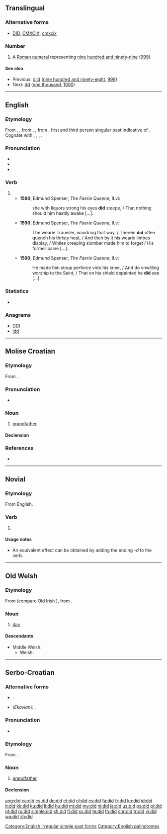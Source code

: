 {{also|Did}}
==Translingual==

===Alternative forms===
* {{sense|roman numeral}} [[DID]], [[CMXCIX]], [[cmxcix]]
{{wikipedia|DID}}

===Number===
{{mul-number}}

# {{label|mul|informal}} A [[Roman numeral]] representing [[nine hundred and ninety-nine]] ([[999]]).

====See also====
* Previous: [[diid]] ([[nine hundred and ninety-eight]], [[998]])
* Next: [[dd]] ([[one thousand]], [[1000]])

----

==English==

===Etymology===
From {{etyl|enm|en}} {{m|enm|didde}}, {{m|enm|dude}}, from {{etyl|ang|en}} {{m|ang|dyde}}, {{m|ang|*diede}}, from {{etyl|gem-pro|en}} {{m|gem-pro|*dedǭ}}, first and third person singular past indicative of {{etyl|gem-pro|en}} {{m|gem-pro|*dōną||to do}}. Cognate with {{etyl|sco|-}} {{m|sco|did||did}}, {{etyl|fy|-}} {{m|fy|die||did}}, {{etyl|nl|-}} {{m|nl|deed||did}}, {{etyl|de|-}} {{m|de|tat||did}}.

===Pronunciation===
* {{IPA|/dɪd/|lang=en}}
* {{audio|En-ca-did.ogg|Audio (CA)|lang=en}}
* {{rhymes|ɪd|lang=en}}

===Verb===
{{head|en|verb form}}

# {{en-simple past of|do}}
#* '''1590''', Edmund Spenser, ''The Faerie Queene'', II.vi:
#*: she with liquors strong his eyes '''did''' steepe, / That nothing should him hastily awake [...].
#* '''1590''', Edmund Spenser, ''The Faerie Queene'', II.v:
#*: The wearie Traueiler, wandring that way, / Therein '''did''' often quench his thristy heat, / And then by it his wearie limbes display, / Whiles creeping slomber made him to forget / His former paine [...].
#* '''1590''', Edmund Spenser, ''The Faerie Queene'', II.v:
#*: He made him stoup perforce vnto his knee, / And do vnwilling worship to the Saint, / That on his shield depainted he '''did''' see [...].

===Statistics===
* {{rank|should|can|made|83|did|such|great|must}}

===Anagrams===
* [[DDI#English|DDI]]
* [[idd#English|idd]]

[[Category:English irregular simple past forms]]
[[Category:English palindromes]]

----

==Molise Croatian==

===Etymology===
From {{inh|svm|sh|did}}.

===Pronunciation===
* {{IPA|/did/|lang=svm}}

===Noun===
{{head|svm|noun|g=m}}

# [[grandfather]]

====Declension====
{{svm-noun-m-cons|did}}

===References===
* {{R:svm:DCMAC}}

----

==Novial==

===Etymology===
From English.

===Verb===
{{head|nov|particle}}

# {{label|nov|auxiliary}} {{non-gloss definition|added to the front of a verb, it causes that verb to be in the past tense}}

====Usage notes====
* An equivalent effect can be obtained by adding the ending ''-d'' to the verb.

----

==Old Welsh==

===Etymology===
From {{inh|owl|cel-pro|*dīyos||day}} (compare Old Irish {{m|sga|día}}), from {{inh|owl|ine-pro|[[*dyḗws]], [[*dyew-]]}}.

===Noun===
{{head|owl|noun|g=m}}

# [[day]]

====Descendants====
* Middle Welsh: {{l|wlm|dyd}}
** Welsh: {{l|cy|dydd}}

----

==Serbo-Croatian==

===Alternative forms===
* {{qualifier|Ijekavian}}: {{l|sh|djȅd}}
* (''Ekavian''): {{l|sh|dȅda}}, {{l|sh|dȅd}}

===Pronunciation===
* {{IPA|/dîd/|lang=sh}}

===Etymology===
From {{inh|sh|sla-pro|*dědъ}}.

===Noun===
{{sh-noun|g=m|head=dȉd}}

# {{label|sh|Ikavian}} [[grandfather]]

====Declension====
{{sh-decl-noun
|dȉd|dìdovi/didi
|dida|didova/dida
|didu|didovima/didima
|dida|didove/dide
|dide|didovi/didi
|didu|didovima/didima
|didom|didovima/didima
}}

[[ang:did]]
[[ca:did]]
[[cs:did]]
[[de:did]]
[[et:did]]
[[el:did]]
[[es:did]]
[[fa:did]]
[[fr:did]]
[[ko:did]]
[[id:did]]
[[it:did]]
[[kk:did]]
[[ku:did]]
[[li:did]]
[[hu:did]]
[[ml:did]]
[[my:did]]
[[nl:did]]
[[ja:did]]
[[uz:did]]
[[pa:did]]
[[pl:did]]
[[pt:did]]
[[ru:did]]
[[simple:did]]
[[sh:did]]
[[fi:did]]
[[sv:did]]
[[te:did]]
[[th:did]]
[[chr:did]]
[[tr:did]]
[[vi:did]]
[[wa:did]]
[[zh:did]]